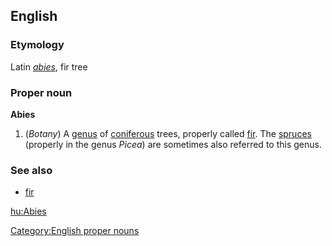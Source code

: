 {{wikipedia}}
==English==
===Etymology===
Latin ''[[abies]]'', fir tree

===Proper noun===
'''Abies'''

#(''Botany'') A [[genus]] of [[coniferous]] trees, properly called [[fir]]. The [[spruces]] (properly in the genus ''Picea'') are sometimes also referred to this genus.

===See also===
*[[fir]]
[[Category:English proper nouns]]

[[hu:Abies]]